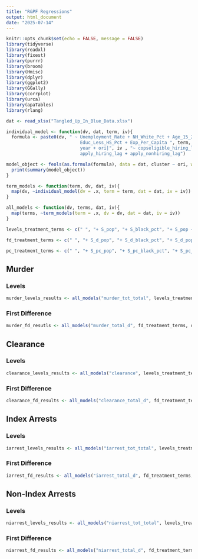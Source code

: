 ```yaml
---
title: "R&PF Regressions"
output: html_document
date: "2025-07-14"
---
```


```r
knitr::opts_chunk$set(echo = FALSE, message = FALSE)
library(tidyverse)
library(readxl)
library(fixest)
library(purrr)
library(broom)
library(Hmisc)
library(dplyr)
library(ggplot2)
library(GGally)
library(corrplot)
library(urca)
library(apaTables)
library(rlang)
```

```r
dat <- read_xlsx("Tangled_Up_In_Blue_Data.xlsx")
```

```r
individual_model <- function(dv, dat, term, iv){
  formula <- paste0(dv, " ~ Unemployment_Rate + NH_White_Pct + Age_15_24_Pct + 
                            Educ_Less_HS_Pct + Exp_Per_Capita ", term, "|
                            year + ori|", iv , "~ copseligible_hiring_lag + award_nonhiring_lag + 
                            apply_hiring_lag + apply_nonhiring_lag")

model_object <- feols(as.formula(formula), data = dat, cluster ~ ori, weights = ~w1980factor)
  print(summary(model_object))
}

term_models <- function(term, dv, dat, iv){
  map(dv, ~individual_model(dv = .x, term = term, dat = dat, iv = iv))
}

all_models <- function(dv, terms, dat, iv){
  map(terms, ~term_models(term = .x, dv = dv, dat = dat, iv = iv))
}
```

```r
levels_treatment_terms <- c(" ", "+ S_pop", "+ S_black_pct", "+ S_pop + S_black_pct")

fd_treatment_terms <- c(" ", "+ S_d_pop", "+ S_d_black_pct", "+ S_d_pop + S_d_black_pct")

pc_treatment_terms <- c(" ", "+ S_pc_pop", "+ S_pc_black_pct", "+ S_pc_pop + S_pc_black_pct")
```

## Murder 

### Levels 

```r
murder_levels_results <- all_models("murder_tot_total", levels_treatment_terms, dat, iv = "S_lag")
```

### First Difference 

```r
murder_fd_resutls <- all_models("murder_total_d", fd_treatment_terms, dat, iv = "S_d")
```

## Clearance 

### Levels 

```r
clearance_levels_results <- all_models("clearance", levels_treatment_terms, dat, iv = "S_lag")
```

### First Difference 

```r
clearance_fd_results <- all_models("clearance_total_d", fd_treatment_terms, dat, iv = "S_d")
```

## Index Arrests

### Levels 

```r
iarrest_levels_results <- all_models("iarrest_tot_total", levels_treatment_terms, dat, iv = "S_lag")
```

### First Difference 

```r
iarrest_fd_results <- all_models("iarrest_total_d", fd_treatment_terms, dat, iv = "S_d")
```

## Non-Index Arrests 

### Levels 

```r
niarrest_levels_results <- all_models("niarrest_tot_total", levels_treatment_terms, dat, iv = "S_lag")
```

### First Difference 

```r
niarrest_fd_results <- all_models("niarrest_total_d", fd_treatment_terms, dat, iv = "S_d")
```



